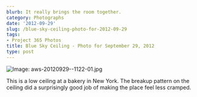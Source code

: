 ```yaml
---
blurb: It really brings the room together.
category: Photographs
date: '2012-09-29'
slug: /blue-sky-ceiling-photo-for-2012-09-29
tags:
- Project 365 Photos
title: Blue Sky Ceiling - Photo for September 29, 2012
type: post
---
```



![Image: aws-20120929--1122-01.jpg](/aws-20120929--1122-01.jpg)

This is a low ceiling at a bakery in New York. The breakup pattern on the ceiling did a surprisingly good job of making the place feel less cramped.